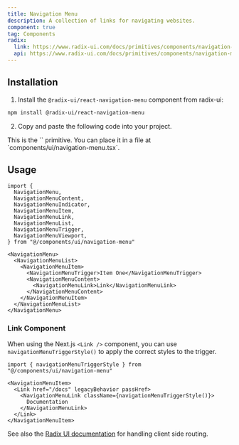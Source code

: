 ```yaml
---
title: Navigation Menu
description: A collection of links for navigating websites.
component: true
tag: Components
radix:
  link: https://www.radix-ui.com/docs/primitives/components/navigation-menu
  api: https://www.radix-ui.com/docs/primitives/components/navigation-menu#api-reference
---
```


<ComponentExample src="src/components/examples/NavigationMenuDemo.tsx">
  <NavigationMenuDemo />
</ComponentExample>

## Installation

1. Install the `@radix-ui/react-navigation-menu` component from radix-ui:

```bash
npm install @radix-ui/react-navigation-menu
```

2. Copy and paste the following code into your project.

<ComponentSource src="src/components/ui/NavigationMenu.tsx" />

<Alert variant="outline">
  This is the `<NavigationMenu />` primitive. You can place it in a file at
  `components/ui/navigation-menu.tsx`.
</Alert>

## Usage

```tsx
import {
  NavigationMenu,
  NavigationMenuContent,
  NavigationMenuIndicator,
  NavigationMenuItem,
  NavigationMenuLink,
  NavigationMenuList,
  NavigationMenuTrigger,
  NavigationMenuViewport,
} from "@/components/ui/navigation-menu"
```

```tsx
<NavigationMenu>
  <NavigationMenuList>
    <NavigationMenuItem>
      <NavigationMenuTrigger>Item One</NavigationMenuTrigger>
      <NavigationMenuContent>
        <NavigationMenuLink>Link</NavigationMenuLink>
      </NavigationMenuContent>
    </NavigationMenuItem>
  </NavigationMenuList>
</NavigationMenu>
```

### Link Component

When using the Next.js `<Link />` component, you can use `navigationMenuTriggerStyle()` to apply the correct styles to the trigger.

```tsx
import { navigationMenuTriggerStyle } from "@/components/ui/navigation-menu"
```

```tsx {3-5}
<NavigationMenuItem>
  <Link href="/docs" legacyBehavior passHref>
    <NavigationMenuLink className={navigationMenuTriggerStyle()}>
      Documentation
    </NavigationMenuLink>
  </Link>
</NavigationMenuItem>
```

See also the [Radix UI documentation](https://www.radix-ui.com/docs/primitives/components/navigation-menu#with-client-side-routing) for handling client side routing.
